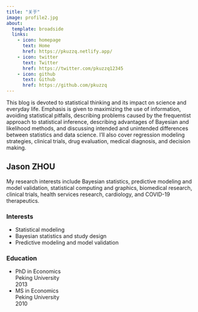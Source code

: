 ```yaml
---
title: "关于"
image: profile2.jpg
about:
  template: broadside
  links:
    - icon: homepage
      text: Home
      href: https://pkuzzq.netlify.app/
    - icon: twitter
      text: Twitter
      href: https://twitter.com/pkuzzq12345
    - icon: github
      text: Github
      href: https://github.com/pkuzzq
---
```


This blog is devoted to statistical thinking and its impact on science and everyday life. Emphasis is given to maximizing the use of information, avoiding statistical pitfalls, describing problems caused by the frequentist approach to statistical inference, describing advantages of Bayesian and likelihood methods, and discussing intended and unintended differences between statistics and data science. I'll also cover regression modeling strategies, clinical trials, drug evaluation, medical diagnosis, and decision making.

## Jason ZHOU

My research interests include Bayesian statistics, predictive modeling and model validation, statistical computing and graphics, biomedical research, clinical trials, health services research, cardiology, and COVID-19 therapeutics.

### Interests

- Statistical modeling
- Bayesian statistics and study design
- Predictive modeling and model validation


### Education

* PhD in Economics<br>Peking University<br>2013
* MS in Economics<br>Peking University<br>2010
